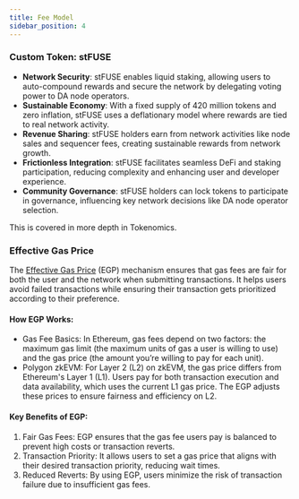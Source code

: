 ```yaml
---
title: Fee Model
sidebar_position: 4
---
```


### Custom Token: stFUSE

- **Network Security**: stFUSE enables liquid staking, allowing users to auto-compound rewards and secure the network by delegating voting power to DA node operators.
- **Sustainable Economy**: With a fixed supply of 420 million tokens and zero inflation, stFUSE uses a deflationary model where rewards are tied to real network activity.
- **Revenue Sharing**: stFUSE holders earn from network activities like node sales and sequencer fees, creating sustainable rewards from network growth.
- **Frictionless Integration**: stFUSE facilitates seamless DeFi and staking participation, reducing complexity and enhancing user and developer experience.
- **Community Governance**: stFUSE holders can lock tokens to participate in governance, influencing key network decisions like DA node operator selection.

This is covered in more depth in Tokenomics.

### Effective Gas Price

The [Effective Gas Price](https://docs.polygon.technology/zkEVM/architecture/effective-gas/) (EGP) mechanism ensures that gas fees are fair for both the user and the network when submitting transactions. It helps users avoid failed transactions while ensuring their transaction gets prioritized according to their preference.

#### How EGP Works:

- Gas Fee Basics: In Ethereum, gas fees depend on two factors: the maximum gas limit (the maximum units of gas a user is willing to use) and the gas price (the amount you’re willing to pay for each unit).
- Polygon zkEVM: For Layer 2 (L2) on zkEVM, the gas price differs from Ethereum's Layer 1 (L1). Users pay for both transaction execution and data availability, which uses the current L1 gas price. The EGP adjusts these prices to ensure fairness and efficiency on L2.

#### Key Benefits of EGP:

1. Fair Gas Fees: EGP ensures that the gas fee users pay is balanced to prevent high costs or transaction reverts.
2. Transaction Priority: It allows users to set a gas price that aligns with their desired transaction priority, reducing wait times.
3. Reduced Reverts: By using EGP, users minimize the risk of transaction failure due to insufficient gas fees.

